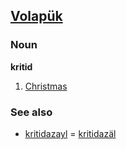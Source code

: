 ==[[Volapük]]==

===Noun===
'''kritid'''

# [[Christmas]]

===See also===
* [[kritidazayl]] = [[kritidazäl]]